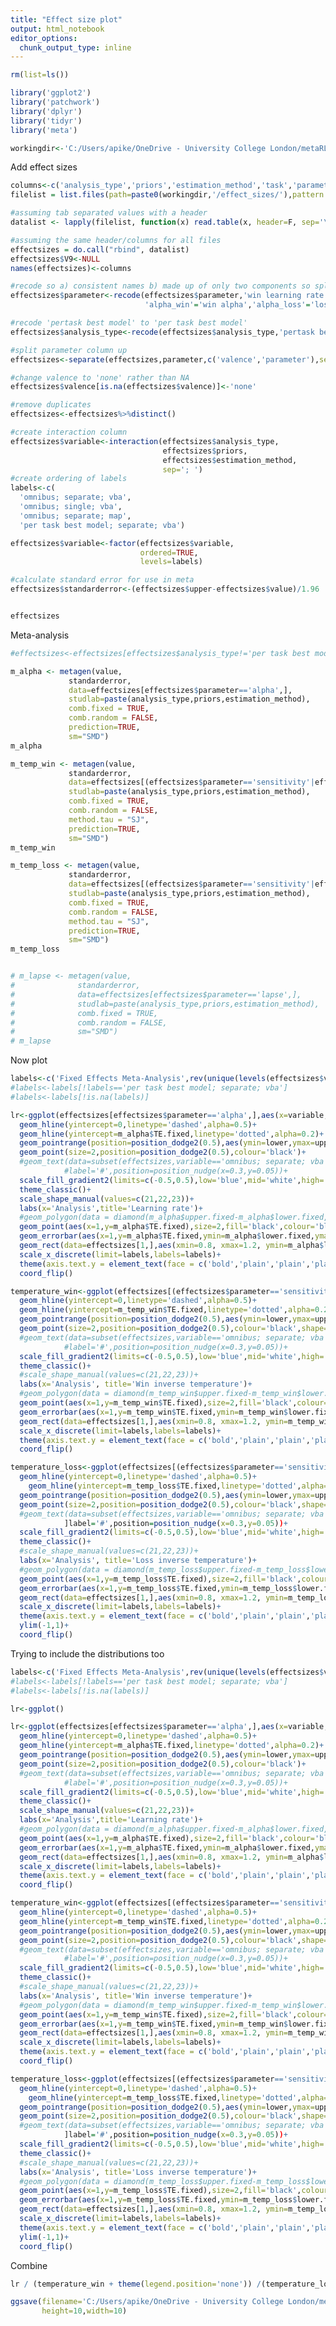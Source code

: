 ```yaml
---
title: "Effect size plot"
output: html_notebook
editor_options: 
  chunk_output_type: inline
---
```



```r
rm(list=ls())

library('ggplot2')
library('patchwork')
library('dplyr')
library('tidyr')
library('meta')

workingdir<-'C:/Users/apike/OneDrive - University College London/metaRL/'
```

Add effect sizes
```r
columns<-c('analysis_type','priors','estimation_method','task','parameter','value','lower','upper')
filelist = list.files(path=paste0(workingdir,'/effect_sizes/'),pattern = ".*.txt",full.names=TRUE)

#assuming tab separated values with a header    
datalist <- lapply(filelist, function(x) read.table(x, header=F, sep='\t')) 

#assuming the same header/columns for all files
effectsizes = do.call("rbind", datalist)
effectsizes$V9<-NULL
names(effectsizes)<-columns

#recode so a) consistent names b) made up of only two components so splitting works
effectsizes$parameter<-recode(effectsizes$parameter,'win learning rate'='win alpha','loss learning rate'='loss alpha','learning rate'='alpha',
                              'alpha_win'='win alpha','alpha_loss'='loss alpha', 'beta_win'='win temperature','beta_loss'='loss temperature', 'sensitivity_win'='win sensitivity', 'sensitivity_loss'='loss sensitivity')

#recode 'pertask best model' to 'per task best model'
effectsizes$analysis_type<-recode(effectsizes$analysis_type,'pertask best model'='per task best model')

#split parameter column up
effectsizes<-separate(effectsizes,parameter,c('valence','parameter'),sep=' ',fill='left')

#change valence to 'none' rather than NA
effectsizes$valence[is.na(effectsizes$valence)]<-'none'

#remove duplicates
effectsizes<-effectsizes%>%distinct()

#create interaction column
effectsizes$variable<-interaction(effectsizes$analysis_type,
                                  effectsizes$priors,
                                  effectsizes$estimation_method,
                                  sep='; ')
#create ordering of labels
labels<-c(
  'omnibus; separate; vba',
  'omnibus; single; vba',
  'omnibus; separate; map',
  'per task best model; separate; vba')

effectsizes$variable<-factor(effectsizes$variable,
                             ordered=TRUE,
                             levels=labels)

#calculate standard error for use in meta
effectsizes$standarderror<-(effectsizes$upper-effectsizes$value)/1.96


effectsizes

```
Meta-analysis
```r

#effectsizes<-effectsizes[effectsizes$analysis_type!='per task best model',]

m_alpha <- metagen(value,
             standarderror,
             data=effectsizes[effectsizes$parameter=='alpha',],
             studlab=paste(analysis_type,priors,estimation_method),
             comb.fixed = TRUE,
             comb.random = FALSE,
             prediction=TRUE,
             sm="SMD")
m_alpha

m_temp_win <- metagen(value,
             standarderror,
             data=effectsizes[(effectsizes$parameter=='sensitivity'|effectsizes$parameter=='temperature')&effectsizes$valence=='win',],
             studlab=paste(analysis_type,priors,estimation_method),
             comb.fixed = TRUE,
             comb.random = FALSE,
             method.tau = "SJ",
             prediction=TRUE,
             sm="SMD")
m_temp_win

m_temp_loss <- metagen(value,
             standarderror,
             data=effectsizes[(effectsizes$parameter=='sensitivity'|effectsizes$parameter=='temperature')&effectsizes$valence=='loss',],
             studlab=paste(analysis_type,priors,estimation_method),
             comb.fixed = TRUE,
             comb.random = FALSE,
             method.tau = "SJ",
             prediction=TRUE,
             sm="SMD")
m_temp_loss


# m_lapse <- metagen(value,
#              standarderror,
#              data=effectsizes[effectsizes$parameter=='lapse',],
#              studlab=paste(analysis_type,priors,estimation_method),
#              comb.fixed = TRUE,
#              comb.random = FALSE,
#              sm="SMD")
# m_lapse

```

Now plot
```r
labels<-c('Fixed Effects Meta-Analysis',rev(unique(levels(effectsizes$variable))))
#labels<-labels[!labels=='per task best model; separate; vba']
#labels<-labels[!is.na(labels)]

lr<-ggplot(effectsizes[effectsizes$parameter=='alpha',],aes(x=variable,y=value,fill=value,shape=valence))+
  geom_hline(yintercept=0,linetype='dashed',alpha=0.5)+
  geom_hline(yintercept=m_alpha$TE.fixed,linetype='dotted',alpha=0.2)+
  geom_pointrange(position=position_dodge2(0.5),aes(ymin=lower,ymax=upper),show.legend = FALSE)+
  geom_point(size=2,position=position_dodge2(0.5),colour='black')+
  #geom_text(data=subset(effectsizes,variable=='omnibus; separate; vba'&parameter=='alpha'),
            #label='#',position=position_nudge(x=0.3,y=0.05))+
  scale_fill_gradient2(limits=c(-0.5,0.5),low='blue',mid='white',high='red',midpoint=0)+
  theme_classic()+
  scale_shape_manual(values=c(21,22,23))+
  labs(x='Analysis',title='Learning rate')+
  #geom_polygon(data = diamond(m_alpha$upper.fixed-m_alpha$lower.fixed,(c(1,m_alpha$TE.fixed))),aes(x=V1,y=V2,fill=NULL,shape=NULL))+
  geom_point(aes(x=1,y=m_alpha$TE.fixed),size=2,fill='black',colour='black',show.legend=FALSE,shape=16)+
  geom_errorbar(aes(x=1,y=m_alpha$TE.fixed,ymin=m_alpha$lower.fixed,ymax=m_alpha$upper.fixed),colour='black',show.legend=FALSE,width=0)+
  geom_rect(data=effectsizes[1,],aes(xmin=0.8, xmax=1.2, ymin=m_alpha$lower.fixed, ymax=m_alpha$upper.fixed),alpha=0.3,fill='forestgreen')+
  scale_x_discrete(limit=labels,labels=labels)+
  theme(axis.text.y = element_text(face = c('bold','plain','plain','plain','plain')))+
  coord_flip()

temperature_win<-ggplot(effectsizes[(effectsizes$parameter=='sensitivity'|effectsizes$parameter=='temperature')&effectsizes$valence=='win',],aes(x=variable,y=value,fill=value))+
  geom_hline(yintercept=0,linetype='dashed',alpha=0.5)+
  geom_hline(yintercept=m_temp_win$TE.fixed,linetype='dotted',alpha=0.2)+
  geom_pointrange(position=position_dodge2(0.5),aes(ymin=lower,ymax=upper),show.legend = FALSE,shape=23)+
  geom_point(size=2,position=position_dodge2(0.5),colour='black',shape=23)+
  #geom_text(data=subset(effectsizes,variable=='omnibus; separate; vba'&parameter=='temperature'&valence=='win'),
            #label='#',position=position_nudge(x=0.3,y=0.05))+
  scale_fill_gradient2(limits=c(-0.5,0.5),low='blue',mid='white',high='red',midpoint=0)+
  theme_classic()+
  #scale_shape_manual(values=c(21,22,23))+
  labs(x='Analysis', title='Win inverse temperature')+
  #geom_polygon(data = diamond(m_temp_win$upper.fixed-m_temp_win$lower.fixed,(c(1,m_temp_win$TE.fixed))),aes(x=V1,y=V2,fill=NULL,shape=NULL))+
  geom_point(aes(x=1,y=m_temp_win$TE.fixed),size=2,fill='black',colour='black',show.legend=FALSE,shape=16)+
  geom_errorbar(aes(x=1,y=m_temp_win$TE.fixed,ymin=m_temp_win$lower.fixed,ymax=m_temp_win$upper.fixed),colour='black',show.legend=FALSE,width=0)+
  geom_rect(data=effectsizes[1,],aes(xmin=0.8, xmax=1.2, ymin=m_temp_win$lower.fixed, ymax=m_temp_win$upper.fixed),alpha=0.3,fill='forestgreen')+
  scale_x_discrete(limit=labels,labels=labels)+
  theme(axis.text.y = element_text(face = c('bold','plain','plain','plain','plain')))+
  coord_flip()

temperature_loss<-ggplot(effectsizes[(effectsizes$parameter=='sensitivity'|effectsizes$parameter=='temperature')&effectsizes$valence=='loss',],aes(x=variable,y=value,fill=value))+
  geom_hline(yintercept=0,linetype='dashed',alpha=0.5)+
    geom_hline(yintercept=m_temp_loss$TE.fixed,linetype='dotted',alpha=0.2)+
  geom_pointrange(position=position_dodge2(0.5),aes(ymin=lower,ymax=upper),show.legend = FALSE,shape=21)+
  geom_point(size=2,position=position_dodge2(0.5),colour='black',shape=21)+
  #geom_text(data=subset(effectsizes,variable=='omnibus; separate; vba'&parameter=='temperature'&valence=='loss'),
            ]label='#',position=position_nudge(x=0.3,y=0.05))+
  scale_fill_gradient2(limits=c(-0.5,0.5),low='blue',mid='white',high='red',midpoint=0)+
  theme_classic()+
  #scale_shape_manual(values=c(21,22,23))+
  labs(x='Analysis', title='Loss inverse temperature')+
  #geom_polygon(data = diamond(m_temp_loss$upper.fixed-m_temp_loss$lower.fixed,(c(1,m_temp_loss$TE.fixed))),aes(x=V1,y=V2,fill=NULL,shape=NULL))+
  geom_point(aes(x=1,y=m_temp_loss$TE.fixed),size=2,fill='black',colour='black',show.legend=FALSE,shape=16)+
  geom_errorbar(aes(x=1,y=m_temp_loss$TE.fixed,ymin=m_temp_loss$lower.fixed,ymax=m_temp_loss$upper.fixed),colour='black',show.legend=FALSE,width=0)+
  geom_rect(data=effectsizes[1,],aes(xmin=0.8, xmax=1.2, ymin=m_temp_loss$lower.fixed, ymax=m_temp_loss$upper.fixed),alpha=0.3,fill='forestgreen')+
  scale_x_discrete(limit=labels,labels=labels)+
  theme(axis.text.y = element_text(face = c('bold','plain','plain','plain','plain')))+
  ylim(-1,1)+
  coord_flip()
```

Trying to include the distributions too
```r
labels<-c('Fixed Effects Meta-Analysis',rev(unique(levels(effectsizes$variable))))
#labels<-labels[!labels=='per task best model; separate; vba']
#labels<-labels[!is.na(labels)]

lr<-ggplot()

lr<-ggplot(effectsizes[effectsizes$parameter=='alpha',],aes(x=variable,y=value,fill=value,shape=valence))+
  geom_hline(yintercept=0,linetype='dashed',alpha=0.5)+
  geom_hline(yintercept=m_alpha$TE.fixed,linetype='dotted',alpha=0.2)+
  geom_pointrange(position=position_dodge2(0.5),aes(ymin=lower,ymax=upper),show.legend = FALSE)+
  geom_point(size=2,position=position_dodge2(0.5),colour='black')+
  #geom_text(data=subset(effectsizes,variable=='omnibus; separate; vba'&parameter=='alpha'),
            #label='#',position=position_nudge(x=0.3,y=0.05))+
  scale_fill_gradient2(limits=c(-0.5,0.5),low='blue',mid='white',high='red',midpoint=0)+
  theme_classic()+
  scale_shape_manual(values=c(21,22,23))+
  labs(x='Analysis',title='Learning rate')+
  #geom_polygon(data = diamond(m_alpha$upper.fixed-m_alpha$lower.fixed,(c(1,m_alpha$TE.fixed))),aes(x=V1,y=V2,fill=NULL,shape=NULL))+
  geom_point(aes(x=1,y=m_alpha$TE.fixed),size=2,fill='black',colour='black',show.legend=FALSE,shape=16)+
  geom_errorbar(aes(x=1,y=m_alpha$TE.fixed,ymin=m_alpha$lower.fixed,ymax=m_alpha$upper.fixed),colour='black',show.legend=FALSE,width=0)+
  geom_rect(data=effectsizes[1,],aes(xmin=0.8, xmax=1.2, ymin=m_alpha$lower.fixed, ymax=m_alpha$upper.fixed),alpha=0.3,fill='forestgreen')+
  scale_x_discrete(limit=labels,labels=labels)+
  theme(axis.text.y = element_text(face = c('bold','plain','plain','plain','plain')))+
  coord_flip()

temperature_win<-ggplot(effectsizes[(effectsizes$parameter=='sensitivity'|effectsizes$parameter=='temperature')&effectsizes$valence=='win',],aes(x=variable,y=value,fill=value))+
  geom_hline(yintercept=0,linetype='dashed',alpha=0.5)+
  geom_hline(yintercept=m_temp_win$TE.fixed,linetype='dotted',alpha=0.2)+
  geom_pointrange(position=position_dodge2(0.5),aes(ymin=lower,ymax=upper),show.legend = FALSE,shape=23)+
  geom_point(size=2,position=position_dodge2(0.5),colour='black',shape=23)+
  #geom_text(data=subset(effectsizes,variable=='omnibus; separate; vba'&parameter=='temperature'&valence=='win'),
            #label='#',position=position_nudge(x=0.3,y=0.05))+
  scale_fill_gradient2(limits=c(-0.5,0.5),low='blue',mid='white',high='red',midpoint=0)+
  theme_classic()+
  #scale_shape_manual(values=c(21,22,23))+
  labs(x='Analysis', title='Win inverse temperature')+
  #geom_polygon(data = diamond(m_temp_win$upper.fixed-m_temp_win$lower.fixed,(c(1,m_temp_win$TE.fixed))),aes(x=V1,y=V2,fill=NULL,shape=NULL))+
  geom_point(aes(x=1,y=m_temp_win$TE.fixed),size=2,fill='black',colour='black',show.legend=FALSE,shape=16)+
  geom_errorbar(aes(x=1,y=m_temp_win$TE.fixed,ymin=m_temp_win$lower.fixed,ymax=m_temp_win$upper.fixed),colour='black',show.legend=FALSE,width=0)+
  geom_rect(data=effectsizes[1,],aes(xmin=0.8, xmax=1.2, ymin=m_temp_win$lower.fixed, ymax=m_temp_win$upper.fixed),alpha=0.3,fill='forestgreen')+
  scale_x_discrete(limit=labels,labels=labels)+
  theme(axis.text.y = element_text(face = c('bold','plain','plain','plain','plain')))+
  coord_flip()

temperature_loss<-ggplot(effectsizes[(effectsizes$parameter=='sensitivity'|effectsizes$parameter=='temperature')&effectsizes$valence=='loss',],aes(x=variable,y=value,fill=value))+
  geom_hline(yintercept=0,linetype='dashed',alpha=0.5)+
    geom_hline(yintercept=m_temp_loss$TE.fixed,linetype='dotted',alpha=0.2)+
  geom_pointrange(position=position_dodge2(0.5),aes(ymin=lower,ymax=upper),show.legend = FALSE,shape=21)+
  geom_point(size=2,position=position_dodge2(0.5),colour='black',shape=21)+
  #geom_text(data=subset(effectsizes,variable=='omnibus; separate; vba'&parameter=='temperature'&valence=='loss'),
            ]label='#',position=position_nudge(x=0.3,y=0.05))+
  scale_fill_gradient2(limits=c(-0.5,0.5),low='blue',mid='white',high='red',midpoint=0)+
  theme_classic()+
  #scale_shape_manual(values=c(21,22,23))+
  labs(x='Analysis', title='Loss inverse temperature')+
  #geom_polygon(data = diamond(m_temp_loss$upper.fixed-m_temp_loss$lower.fixed,(c(1,m_temp_loss$TE.fixed))),aes(x=V1,y=V2,fill=NULL,shape=NULL))+
  geom_point(aes(x=1,y=m_temp_loss$TE.fixed),size=2,fill='black',colour='black',show.legend=FALSE,shape=16)+
  geom_errorbar(aes(x=1,y=m_temp_loss$TE.fixed,ymin=m_temp_loss$lower.fixed,ymax=m_temp_loss$upper.fixed),colour='black',show.legend=FALSE,width=0)+
  geom_rect(data=effectsizes[1,],aes(xmin=0.8, xmax=1.2, ymin=m_temp_loss$lower.fixed, ymax=m_temp_loss$upper.fixed),alpha=0.3,fill='forestgreen')+
  scale_x_discrete(limit=labels,labels=labels)+
  theme(axis.text.y = element_text(face = c('bold','plain','plain','plain','plain')))+
  ylim(-1,1)+
  coord_flip()
```


Combine
```r
lr / (temperature_win + theme(legend.position='none')) /(temperature_loss + theme(legend.position='none')) * labs(y=expression("Cohen\'s "* italic(d))) + plot_layout(guides='collect') & ylim(-0.5,0.5) & plot_annotation(tag_levels='A')

ggsave(filename='C:/Users/apike/OneDrive - University College London/metaRL/figures/forestplot.png',
       height=10,width=10)
```

